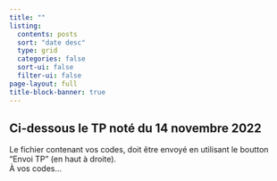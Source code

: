 ```yaml
---
title: ""
listing:
  contents: posts
  sort: "date desc"
  type: grid
  categories: false
  sort-ui: false
  filter-ui: false
page-layout: full
title-block-banner: true
---
```


## Ci-dessous le TP noté du 14 novembre 2022
Le fichier contenant vos codes, doit être envoyé en utilisant le boutton "Envoi TP" (en haut à droite).  
À vos codes...